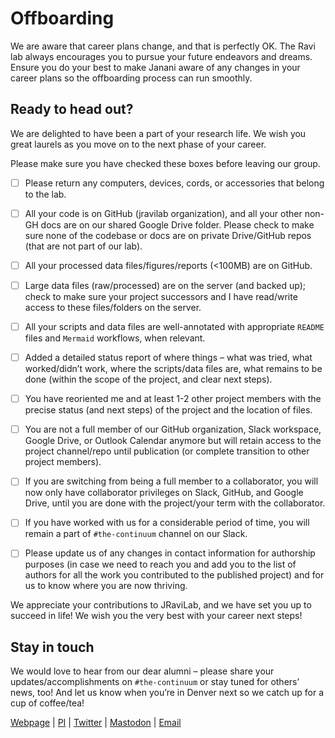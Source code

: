 # Offboarding

We are aware that career plans change, and that is perfectly OK. The Ravi lab always encourages you to pursue your future endeavors and dreams. Ensure you do your best to make Janani aware of any changes in your career plans so the offboarding process can run smoothly.

## Ready to head out?

We are delighted to have been a part of your research life. We wish you great laurels as you move on to the next phase of your career.

Please make sure you have checked these boxes before leaving our group.

-   [ ] Please return any computers, devices, cords, or accessories that belong to the lab.

-   [ ] All your code is on GitHub (jravilab organization), and all your other non-GH docs are on our shared Google Drive folder. Please check to make sure none of the codebase or docs are on private Drive/GitHub repos (that are not part of our lab).

-   [ ] All your processed data files/figures/reports (\<100MB) are on GitHub.

-   [ ] Large data files (raw/processed) are on the server (and backed up); check to make sure your project successors and I have read/write access to these files/folders on the server.

-   [ ] All your scripts and data files are well-annotated with appropriate `README` files and `Mermaid` workflows, when relevant.

-   [ ] Added a detailed status report of where things -- what was tried, what worked/didn't work, where the scripts/data files are, what remains to be done (within the scope of the project, and clear next steps).

-   [ ] You have reoriented me and at least 1-2 other project members with the precise status (and next steps) of the project and the location of files.

-   [ ] You are not a full member of our GitHub organization, Slack workspace, Google Drive, or Outlook Calendar anymore but will retain access to the project channel/repo until publication (or complete transition to other project members).

-   [ ] If you are switching from being a full member to a collaborator, you will now only have collaborator privileges on Slack, GitHub, and Google Drive, until you are done with the project/your term with the collaborator.

-   [ ] If you have worked with us for a considerable period of time, you will remain a part of `#the-continuum` channel on our Slack.

-   [ ] Please update us of any changes in contact information for authorship purposes (in case we need to reach you and add you to the list of authors for all the work you contributed to the published project) and for us to know where you are now thriving.

We appreciate your contributions to JRaviLab, and we have set you up to succeed in life! We wish you the very best with your career next steps!

## Stay in touch
We would love to hear from our dear alumni -- please share your updates/accomplishments on `#the-continuum` or stay tuned for others' news, too! And let us know when you're in Denver next so we catch up for a cup of coffee/tea!

[Webpage](https://jravilab.github.io) \| [PI](https://jravilab.github.io/#about) \| [Twitter](https://twitter.com/jravilab) \| [Mastodon](https://genomic.social/@jravilab) \| [Email](mailto:janani.ravi@cuanschutz.edu)
